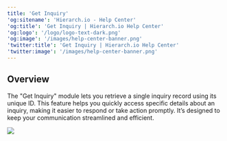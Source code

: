 ```yaml
---
title: 'Get Inquiry'
'og:sitename': 'Hierarch.io - Help Center'
'og:title': 'Get Inquiry | Hierarch.io Help Center'
'og:logo': '/logo/logo-text-dark.png'
'og:image': '/images/help-center-banner.png'
'twitter:title': 'Get Inquiry | Hierarch.io Help Center'
'twitter:image': '/images/help-center-banner.png'
---
```


## Overview

The "Get Inquiry" module lets you retrieve a single inquiry record using its unique ID. This feature helps you quickly access specific details about an inquiry, making it easier to respond or take action promptly. It’s designed to keep your communication streamlined and efficient.

![](/images/workflows/get_inquiry001.png)